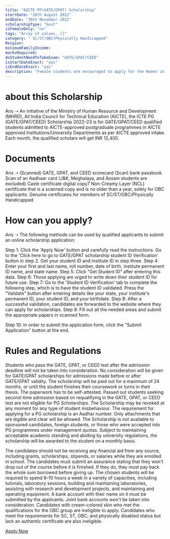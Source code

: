 ```yaml
---
title: "AICTE PF(GATE/GPAT) Scholarship"
startDate: "28th August 2022"
endDate: "30th November 2022"
scholarshipType: "Govt"
isFemaleOnly: "no"
tags: "Array of values. []"
category: " SC/ST/OBC/Physically Handicapped"
Reigion:
minimumFamilyIncome:
marksRequired:
doStudentNeedToTakeExam: "GATE/GPAT/CEED"
isStartDateExact: "yes"
isEndDateExact: "yes"
description: "Female students are encouraged to apply for the Women in Technology Scholarship 2023 through Adobe India. For the academic year 2021–2022, students enrolled in a dual degree B.Tech/M.Tech programme or a B.Tech degree can apply."
---
```


# about this Scholarship

Ans ➝
An initiative of the Ministry of Human Resource and Development (MHRD), All India Council for Technical Education (AICTE), the ICTE PG (GATE/GPAT/CEED) Scholarship 2022–23 is for GATE/GPAT/CEED qualified students admitted to AICTE-approved postgraduate programmes in AICTE approved Institutions/University Departments as per AICTE approved intake. Each month, the qualified scholars will get INR 12,400.

# Documents

Ans ➝
(Scanned) GATE, GPAT, and CEED scorecard
(Scan) bank passbook
Scan of an Aadhaar card (J&K, Meghalaya, and Assam students are excluded)
Caste certificate digital copy7
Non-Creamy Layer (NCL) certificate that is a scanned copy and is no older than a year, solely for OBC applicants.
Genuine certificates for members of SC/ST/OBC/Physically Handicapped

# How can you apply?

Ans ➝ The following methods can be used by qualified applicants to submit an online scholarship application:

Step 1: Click the 'Apply Now' button and carefully read the instructions.
Go to the 'Click here to go to GATE/GPAT scholarship student ID Verification' button in step 2.
Get your student ID and institute ID in step three.
Step 4: Enter your first and last name, roll number, date of birth, institute permanent ID name, and state name.
Step 5: Click "Get Student ID" after entering this data.
Step 6: Those applying are urged to write down their student ID for future use.
Step 7: Go to the 'Student ID Verification' tab to complete the following step, which is to have the student ID validated. Press the "Validate" button after entering details like your state, your institute's permanent ID, your student ID, and your birthdate.
Step 8: After a successful validation, candidates are forwarded to the website where they can apply for scholarships.
Step 9: Fill out all the needed areas and submit the appropriate papers in scanned form.

Step 10: In order to submit the application form, click the "Submit Application" button at the end.

# Rules and Regulations

Students who pass the GATE, GPAT, or CEED test after the admission deadline will not be taken into consideration.
No consideration will be given for GATE/GPAT scholarships for admissions made before or after GATE/GPAT validity.
The scholarship will be paid out for a maximum of 24 months, or until the student finishes their coursework or turns in their thesis.
The paperwork has to be self-attested.
Passed out students seeking second-time admission based on requalifying in the GATE, GPAT, or CEED test are not eligible for PG Scholarships.
The Scholarship may be revoked at any moment for any type of student misbehaviour.
The requirement for applying for a PG scholarship is an Aadhar number.
Only attachments that are legible and clear will be allowed.
The Scholarship is not available to sponsored candidates, foreign students, or those who were accepted into PG programmes under management quotas.
Subject to maintaining acceptable academic standing and abiding by university regulations, the scholarship will be awarded to the student on a monthly basis.

The candidates should not be receiving any financial aid from any source, including grants, scholarships, stipends, or salaries while they are enrolled in school.
The candidates must submit an assurance stating that they won't drop out of the course before it is finished. If they do, they must pay back the whole sum borrowed before giving up.
The chosen students will be required to spend 8–10 hours a week in a variety of capacities, including tutorials, laboratory sessions, building and maintaining laboratories, assisting with research and development projects, and maintaining and operating equipment.
A bank account with their name on it must be submitted by the applicants. Joint bank accounts won't be taken into consideration.
Candidates with cream-colored skin who met the qualifications for the OBC group are ineligible to apply.
Candidates who meet the requirements for SC, ST, OBC, and physically disabled status but lack an authentic certificate are also ineligible.

[Apply Now](https://www.aicte-india.org/schemes/students-development-schemes/PG-Scholarship-Scheme/General-instruction)
